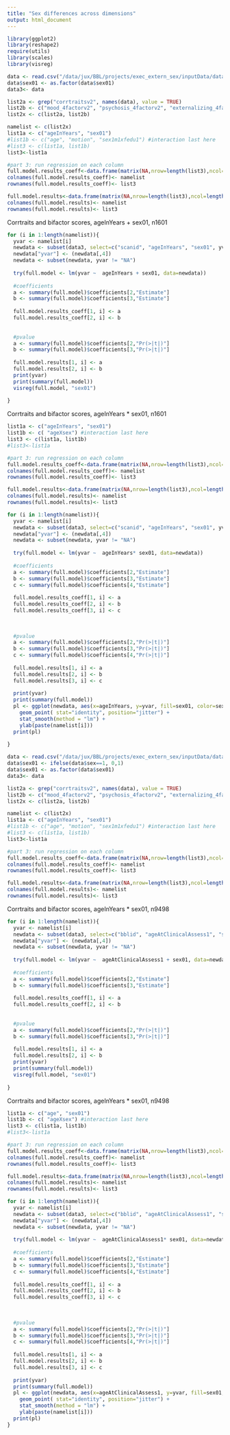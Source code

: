 ```yaml
---
title: "Sex differences across dimensions"
output: html_document
---
```


```r

library(ggplot2)
library(reshape2)
require(utils)
library(scales)
library(visreg)

data <- read.csv("/data/jux/BBL/projects/exec_extern_sex/inputData/data_agg/nback_n1153_from1601_20180829.csv")
data$sex01 <- as.factor(data$sex01)
data3<- data

list2a <- grep("corrtraitsv2", names(data), value = TRUE) 
list2b <- c("mood_4factorv2", "psychosis_4factorv2", "externalizing_4factorv2", "phobias_4factorv2", "overall_psychopathology_4factorv2") 
list2x <- c(list2a, list2b)

namelist <- c(list2x)
list1a <- c("ageInYears", "sex01")
#list1b <- c("age", "motion", "sex1m1xfedu1") #interaction last here
#list3 <- c(list1a, list1b)
list3<-list1a

#part 3: run regression on each column
full.model.results_coeff<-data.frame(matrix(NA,nrow=length(list3),ncol=length(namelist)))
colnames(full.model.results_coeff)<- namelist
rownames(full.model.results_coeff)<- list3

full.model.results<-data.frame(matrix(NA,nrow=length(list3),ncol=length(namelist)))
colnames(full.model.results)<- namelist
rownames(full.model.results)<- list3

```


Corrtraits and bifactor scores, ageInYears + sex01, n1601 

```r

for (i in 1:length(namelist)){
  yvar <- namelist[i]
  newdata <- subset(data3, select=c("scanid", "ageInYears", "sex01", yvar))
  newdata["yvar"] <- (newdata[,4])
  newdata <- subset(newdata, yvar != "NA")
  
  try(full.model <- lm(yvar ~  ageInYears + sex01, data=newdata))
  
  #coefficients
  a <- summary(full.model)$coefficients[2,"Estimate"]
  b <- summary(full.model)$coefficients[3,"Estimate"]
  
  full.model.results_coeff[1, i] <- a 
  full.model.results_coeff[2, i] <- b 
  
  
  #pvalue
  a <- summary(full.model)$coefficients[2,"Pr(>|t|)"]
  b <- summary(full.model)$coefficients[3,"Pr(>|t|)"]
  
  full.model.results[1, i] <- a 
  full.model.results[2, i] <- b 
  print(yvar)
  print(summary(full.model))
  visreg(full.model, "sex01")
  
}
```



Corrtraits and bifactor scores, ageInYears * sex01, n1601 

```r

list1a <- c("ageInYears", "sex01")
list1b <- c( "ageXsex") #interaction last here
list3 <- c(list1a, list1b)
#list3<-list1a

#part 3: run regression on each column
full.model.results_coeff<-data.frame(matrix(NA,nrow=length(list3),ncol=length(namelist)))
colnames(full.model.results_coeff)<- namelist
rownames(full.model.results_coeff)<- list3

full.model.results<-data.frame(matrix(NA,nrow=length(list3),ncol=length(namelist)))
colnames(full.model.results)<- namelist
rownames(full.model.results)<- list3

for (i in 1:length(namelist)){
  yvar <- namelist[i]
  newdata <- subset(data3, select=c("scanid", "ageInYears", "sex01", yvar))
  newdata["yvar"] <- (newdata[,4])
  newdata <- subset(newdata, yvar != "NA")
  
  try(full.model <- lm(yvar ~  ageInYears* sex01, data=newdata))
  
  #coefficients
  a <- summary(full.model)$coefficients[2,"Estimate"]
  b <- summary(full.model)$coefficients[3,"Estimate"]
  c <- summary(full.model)$coefficients[4,"Estimate"]
  
  full.model.results_coeff[1, i] <- a 
  full.model.results_coeff[2, i] <- b 
  full.model.results_coeff[3, i] <- c 
  
  
  
  #pvalue
  a <- summary(full.model)$coefficients[2,"Pr(>|t|)"]
  b <- summary(full.model)$coefficients[3,"Pr(>|t|)"]
  c <- summary(full.model)$coefficients[4,"Pr(>|t|)"]
  
  full.model.results[1, i] <- a 
  full.model.results[2, i] <- b 
  full.model.results[3, i] <- c 
  
  print(yvar)
  print(summary(full.model))
  pl <- ggplot(newdata, aes(x=ageInYears, y=yvar, fill=sex01, color=sex01)) +
    geom_point( stat="identity", position="jitter") +
    stat_smooth(method = "lm") +
    ylab(paste(namelist[i]))
  print(pl)
  
}

```




```r

data <- read.csv("/data/jux/BBL/projects/exec_extern_sex/inputData/data_agg/n7053_from9498_20180829.csv")
data$sex01 <- ifelse(data$sex==1, 0,1)
data$sex01 <- as.factor(data$sex01)
data3<- data

list2a <- grep("corrtraitsv2", names(data), value = TRUE) 
list2b <- c("mood_4factorv2", "psychosis_4factorv2", "externalizing_4factorv2", "phobias_4factorv2", "overall_psychopathology_4factorv2") 
list2x <- c(list2a, list2b)

namelist <- c(list2x)
list1a <- c("ageInYears", "sex01")
#list1b <- c("age", "motion", "sex1m1xfedu1") #interaction last here
#list3 <- c(list1a, list1b)
list3<-list1a

#part 3: run regression on each column
full.model.results_coeff<-data.frame(matrix(NA,nrow=length(list3),ncol=length(namelist)))
colnames(full.model.results_coeff)<- namelist
rownames(full.model.results_coeff)<- list3

full.model.results<-data.frame(matrix(NA,nrow=length(list3),ncol=length(namelist)))
colnames(full.model.results)<- namelist
rownames(full.model.results)<- list3


```



Corrtraits and bifactor scores, ageInYears * sex01, n9498 


```r

for (i in 1:length(namelist)){
  yvar <- namelist[i]
  newdata <- subset(data3, select=c("bblid", "ageAtClinicalAssess1", "sex01", yvar))
  newdata["yvar"] <- (newdata[,4])
  newdata <- subset(newdata, yvar != "NA")
  
  try(full.model <- lm(yvar ~  ageAtClinicalAssess1 + sex01, data=newdata))
  
  #coefficients
  a <- summary(full.model)$coefficients[2,"Estimate"]
  b <- summary(full.model)$coefficients[3,"Estimate"]
  
  full.model.results_coeff[1, i] <- a 
  full.model.results_coeff[2, i] <- b 
  
  
  #pvalue
  a <- summary(full.model)$coefficients[2,"Pr(>|t|)"]
  b <- summary(full.model)$coefficients[3,"Pr(>|t|)"]
  
  full.model.results[1, i] <- a 
  full.model.results[2, i] <- b 
  print(yvar)
  print(summary(full.model))
  visreg(full.model, "sex01")
  
}

```




Corrtraits and bifactor scores, ageInYears * sex01, n9498 


```r

list1a <- c("age", "sex01")
list1b <- c( "ageXsex") #interaction last here
list3 <- c(list1a, list1b)
#list3<-list1a

#part 3: run regression on each column
full.model.results_coeff<-data.frame(matrix(NA,nrow=length(list3),ncol=length(namelist)))
colnames(full.model.results_coeff)<- namelist
rownames(full.model.results_coeff)<- list3

full.model.results<-data.frame(matrix(NA,nrow=length(list3),ncol=length(namelist)))
colnames(full.model.results)<- namelist
rownames(full.model.results)<- list3

for (i in 1:length(namelist)){
  yvar <- namelist[i]
  newdata <- subset(data3, select=c("bblid", "ageAtClinicalAssess1", "sex01", yvar))
  newdata["yvar"] <- (newdata[,4])
  newdata <- subset(newdata, yvar != "NA")
  
  try(full.model <- lm(yvar ~  ageAtClinicalAssess1* sex01, data=newdata))
  
  #coefficients
  a <- summary(full.model)$coefficients[2,"Estimate"]
  b <- summary(full.model)$coefficients[3,"Estimate"]
  c <- summary(full.model)$coefficients[4,"Estimate"]
  
  full.model.results_coeff[1, i] <- a 
  full.model.results_coeff[2, i] <- b 
  full.model.results_coeff[3, i] <- c 
  
  
  
  #pvalue
  a <- summary(full.model)$coefficients[2,"Pr(>|t|)"]
  b <- summary(full.model)$coefficients[3,"Pr(>|t|)"]
  c <- summary(full.model)$coefficients[4,"Pr(>|t|)"]
  
  full.model.results[1, i] <- a 
  full.model.results[2, i] <- b 
  full.model.results[3, i] <- c 
  
  print(yvar)
  print(summary(full.model))
  pl <- ggplot(newdata, aes(x=ageAtClinicalAssess1, y=yvar, fill=sex01, color=sex01)) +
    geom_point( stat="identity", position="jitter") +
    stat_smooth(method = "lm") +
    ylab(paste(namelist[i]))
  print(pl) 
}
```
